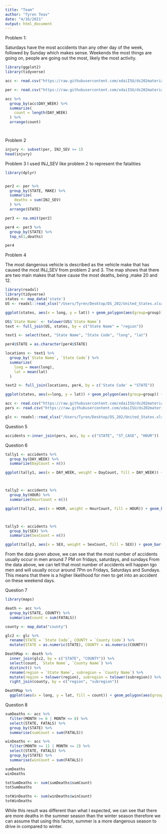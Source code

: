 ```yaml
---
title: "Team"
author: "Tyren Teav"
date: "4/16/2021"
output: html_document
---
```


Problem 1:

Saturdays have the most accidents than any other day of the week, followed by Sunday which makes sense. Weekends the most things are going on, people are going out the most, likely the most activity. 
```r
library(ggplot2)
library(tidyverse)

acc <- read.csv("https://raw.githubusercontent.com/xdaiISU/ds202materials/master/hwlabs/fars2017/accident.csv", stringsAsFactors = FALSE)

per <- read.csv("https://raw.githubusercontent.com/xdaiISU/ds202materials/master/hwlabs/fars2017/person.csv", stringsAsFactors = FALSE)

acc %>%
  group_by(acc$DAY_WEEK) %>%
  summarize(
    count = length(DAY_WEEK)
  ) %>%
  arrange(count)




```


Problem 2

```r

injury <- subset(per, INJ_SEV >= 1)
head(injury)


```

Problem 3
I used INJ_SEV like problem 2 to represent the fatalities 
```r
library(dplyr)


per2 <- per %>%
  group_by(STATE, MAKE) %>%
  summarize(
    deaths = sum(INJ_SEV)
  ) %>%
  arrange(STATE)

per3 <- na.omit(per2)

per4 <- per3 %>%
  group_by(STATE) %>%
  top_n(1,deaths)

per4
```

Problem 4

The most dangerous vehicle is described as the vehicle make that has caused the most INJ_SEV from problem 2 and 3. The map shows that there are two main makes that have cause the most deaths, being ,make 20 and 12.
```r

library(readxl)
library(tidyverse)
states <- map_data('state')
US <- readxl::read_xlsx("/Users/Tyren/Desktop/DS_202/United_States.xlsx")

ggplot(states, aes(x = long, y = lat)) + geom_polygon(aes(group=group))

US$`State Name` <- tolower(US$`State Name`)
text <- full_join(US, states, by = c("State Name" = "region"))

text1 <- select(text, "State Name", "State Code", "long", "lat")

per4$STATE = as.character(per4$STATE)

locations <- text1 %>%
  group_by(`State Name`, `State Code`) %>%
  summarize(
    long = mean(long),
    lat = mean(lat)
  )

text2 <- full_join(locations, per4, by = c('State Code' = "STATE"))

ggplot(states, aes(x=long, y = lat)) + geom_polygon(aes(group=group)) + geom_text(aes(label= MAKE), data = text2, color = "Green")


```


```r
acc <- read.csv("https://raw.githubusercontent.com/xdaiISU/ds202materials/master/hwlabs/fars2017/accident.csv", stringsAsFactors = FALSE)
pers <- read.csv("https://raw.githubusercontent.com/xdaiISU/ds202materials/master/hwlabs/fars2017/person.csv", stringsAsFactors = FALSE)
```

```r
glc <- readxl::read_xlsx("/Users/Tyren/Desktop/DS_202/United_States.xlsx")
```
Question 5
```r
accidents <-inner_join(pers, acc, by = c("STATE", "ST_CASE", "HOUR"))

```

Question 6
```r
tally1 <- accidents %>%
  group_by(DAY_WEEK) %>%
  summarize(DayCount = n())

ggplot(tally1, aes(x = DAY_WEEK, weight = DayCount, fill = DAY_WEEK)) + geom_bar()



tally2 <- accidents %>%
  group_by(HOUR) %>%
  summarize(HourCount = n())

ggplot(tally2, aes(x = HOUR, weight = HourCount, fill = HOUR)) + geom_bar()



tally3 <- accidents %>%
  group_by(SEX) %>%
  summarize(SexCount = n())

ggplot(tally3, aes(x = SEX, weight = SexCount, fill = SEX)) + geom_bar()
```

From the data given above, we can see that the most number of accidents usually occur in men around 7 PM on fridays, saturdays, and sundays
From the data above, we can tell that most number of accidents will happen tgo men and will usually occur around 7Pm on Fridays, Saturdays and Sundays. This means that there is a higher likelihood for men to get into an accident on these weekend days. 



Question 7
```r
library(maps)
```


```r


death <- acc %>%
  group_by(STATE, COUNTY) %>%
  summarise(count = sum(FATALS))

county <- map_data("county")

glc2 <- glc %>%
  rename(STATE = `State Code`, COUNTY = `County Code`) %>%
  mutate(STATE = as.numeric(STATE), COUNTY = as.numeric(COUNTY))

DeathMap <- death %>%
  inner_join(glc2, by = c("STATE", "COUNTY")) %>%
  select(count, `State Name`, `County Name`) %>%
  distinct() %>%
  rename(region = `State Name`, subregion = `County Name`) %>%
  mutate(region = tolower(region), subregion = tolower(subregion)) %>%
  right_join(county, by = c("region", "subregion"))

DeathMap %>%
  ggplot(aes(x = long, y = lat, fill = count)) + geom_polygon(aes(group = group))
```


Question 8
```r
sumDeaths <- acc %>%
  filter(MONTH >= 6 | MONTH <= 8) %>%
  select(STATE, FATALS) %>%
  group_by(STATE) %>%
  summarise(sumCount = sum(FATALS))

winDeaths <- acc %>%
  filter(MONTH >= 11 | MONTH <= 2) %>%
  select(STATE, FATALS) %>%
  group_by(STATE) %>%
  summarise(winCount = sum(FATALS))

sumDeaths
winDeaths

totSumDeaths <- sum(sumDeaths$sumCount)
totSumDeaths

totWinDeaths <- sum(winDeaths$winCount)
totWinDeaths
```


While this result was different than what I expected, we can see that there are more deaths in the summer season than the winter season therefore we can assume that using this factor, summer is a more dangerous season to drive in compared to winter. 
